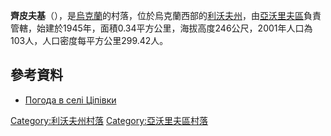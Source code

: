 {{coord|50|1|21|N|23|22|44|E|scale:100000|display=title}}

'''齊皮夫基'''（{{lang-uk|Ціпівки}}），是[[烏克蘭|烏克蘭]]的村落，位於烏克蘭西部的[[利沃夫州|利沃夫州]]，由[[亞沃里夫區|亞沃里夫區]]負責管轄，始建於1945年，面積0.34平方公里，海拔高度246公尺，2001年人口為103人，人口密度每平方公里299.42人。
==參考資料==
* [http://weather.in.ua/ua/l'vovskaja/27729 Погода в селі Ціпівки]

{{DEFAULTSORT:Ціпівки}}
[[Category:利沃夫州村落|Category:利沃夫州村落]]
[[Category:亞沃里夫區村落|Category:亞沃里夫區村落]]


{{Lviv-geo-stub}}